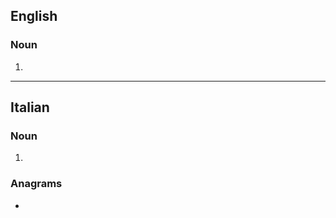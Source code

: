 ==English==

===Noun===
{{head|en|noun form}}

# {{plural of|en|frottola}}

----

==Italian==

===Noun===
{{head|it|noun form|g=f}}

# {{plural of|it|frottola}}

===Anagrams===
* {{anagrams|it|a=efloortt|flotterò}}